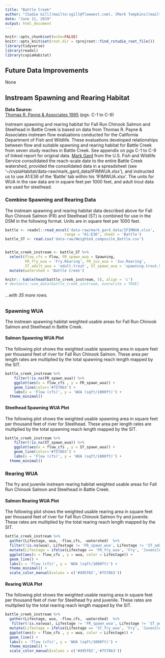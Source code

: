 ```yaml
---
title: "Battle Creek"
author: "[Sadie Gill](mailto:sgill@flowwest.com), [Mark Tompkins](mailto:mtompkins@flowwest.com), [Erin Cain](mailto: ecain@flowwest.com)"
date: "June 11, 2019"
output: html_document
---
```


```r
knitr::opts_chunk$set(echo=FALSE)
knitr::opts_knit$set(root.dir = rprojroot::find_rstudio_root_file())
library(tidyverse)
library(readxl)
library(cvpiaHabitat)
```
## Future Data Improvements
None

## Instream Spawning and Rearing Habitat

**Data Source:**   
[Thomas R. Payne & Associates 1995](https://s3-us-west-2.amazonaws.com/cvpiahabitat-r-package/cvpia-sit-model-inputs/Payne1995_BattleCreekIFIM.pdf) (pgs. C-1 to C-9)

Instream spawning and rearing habitat for Fall Run Chinook Salmon and Steelhead in Battle Creek is based on data from Thomas R. Payne & Associates instream flow evaluations conducted for the California Department of Fish and Wildlife. These evaluations developed relationships between flow and suitable spawning and rearing habitat for Battle Creek from seven study reaches in Battle Creek. See appendix on pgs C-1 to C-9 of linked report for original data. [Mark Gard](mailto:mark_gard@fws.gov) from the U.S. Fish and Wildlife Service consolidated the reach-scale date to the entire Battle Creek watershed, provided the consolidated data in a spreadsheet (see '~/cvpiaHabitat/data-raw/mark_gard_data/IFIMWUA.xlsx'), and instructed us to use A1:E36 of the 'Battle' tab within his 'IFIMWUA.xlsx'. The units for WUA in the raw data are in square feet per 1000 feet, and adult trout data are used for steelhead.

### Combine Spawning and Rearing Data
The instream spawning and rearing habitat data described above for Fall Run Chinook Salmon (FR) and Steelhead (ST) is combined for use in the DSM in the following format. Units are in square feet per 1000 feet. 


```r
battle <- readxl::read_excel('data-raw/mark_gard_data/IFIMWUA.xlsx',
                           range = "A1:E36", sheet = 'Battle')
battle_ST <- read.csv('data-raw/Weighted_composite_Battle.csv') 


battle_creek_instream <- battle_ST %>% 
  select(flow_cfs = Flow, FR_spawn_wua = Spawning,
         FR_fry_wua = 'Fry.Rearing', FR_juv_wua = 'Juv.Rearing',
         ST_adult_wua = 'adult.trout', ST_spawn_wua = 'spawning.trout.ST',ST_fry_wua = 'fry.rearing.ST', ST_juv_wua = 'juv.rearing.ST') %>%
  mutate(watershed = 'Battle Creek')

knitr:: kable(head(battle_creek_instream, 5), align = 'c') 
# devtools::use_data(battle_creek_instream, overwrite = TRUE)
```
###### ...with 35 more rows. 

### Spawning WUA 
The instream spawning habitat weighted usable areas for Fall Run Chinook Salmon and Steelhead in Battle Creek.

#### Salmon Spawning WUA Plot
The following plot shows the weighted usable spawning area in square feet per thousand feet of river for Fall Run Chinook Salmon. These area per length rates are multiplied by the total spawning reach length mapped by the SIT. 

``` r
battle_creek_instream %>% 
    filter(!is.na(FR_spawn_wua)) %>%
    ggplot(aes(x = flow_cfs , y = FR_spawn_wua)) +
    geom_line(color='#7570b3') +
    labs(x = 'Flow (cfs)', y = 'WUA (sqft/1000ft)') +
  theme_minimal()

```


#### Steelhead Spawning WUA Plot
The following plot shows the weighted usable spawning area in square feet per thousand feet of river for Steelhead. These area per length rates are multiplied by the total spawning reach length mapped by the SIT. 

``` r
battle_creek_instream %>% 
    filter(!is.na(ST_spawn_wua)) %>%
    ggplot(aes(x = flow_cfs , y = ST_spawn_wua)) +
    geom_line(color='#7570b3') +
    labs(x = 'Flow (cfs)', y = 'WUA (sqft/1000ft)') +
  theme_minimal()

```

### Rearing WUA
The fry and juvenile instream rearing habitat weighted usable areas for Fall Run Chinook Salmon and Steelhead in Battle Creek. 

#### Salmon Rearing WUA Plot

The following plot shows the weighted usable rearing area in square feet per thousand feet of river for Fall Run Chinook Salmon fry and juvenile. These rates are multiplied by the total rearing reach length mapped by the SIT. 
``` r
battle_creek_instream %>% 
  gather(Lifestage, wua, -flow_cfs, -watershed)  %>% 
  filter(!is.na(wua), Lifestage != 'FR_spawn_wua', Lifestage != 'ST_adult_wua', Lifestage != "ST_fry_wua", Lifestage != "ST_juv_wua", Lifestage != "ST_spawn_wua") %>%
  mutate(Lifestage = ifelse(Lifestage == 'FR_fry_wua', 'Fry', 'Juvenile')) %>% 
  ggplot(aes(x = flow_cfs , y = wua, color = Lifestage)) +
  geom_line() +
  labs(x = 'Flow (cfs)', y = 'WUA (sqft/1000ft)') + 
  theme_minimal() + 
  scale_color_manual(values = c('#d95f02','#7570b3'))
```

#### Rearing WUA Plot

The following plot shows the weighted usable rearing area in square feet per thousand feet of river for Steelhead fry and juvenile. These rates are multiplied by the total rearing reach length mapped by the SIT. 
``` r
battle_creek_instream %>% 
  gather(Lifestage, wua, -flow_cfs, -watershed)  %>% 
   filter(!is.na(wua), Lifestage != 'FR_spawn_wua', Lifestage != 'ST_adult_wua', Lifestage != "FR_fry_wua", Lifestage != "FR_juv_wua", Lifestage != 'ST_spawn_wua' ) %>%
  mutate(Lifestage = ifelse(Lifestage == 'ST_fry_wua', 'Fry', 'Juvenile')) %>% 
  ggplot(aes(x = flow_cfs , y = wua, color = Lifestage)) +
  geom_line() +
  labs(x = 'Flow (cfs)', y = 'WUA (sqft/1000ft)') + 
  theme_minimal() + 
  scale_color_manual(values = c('#d95f02','#7570b3'))
```
